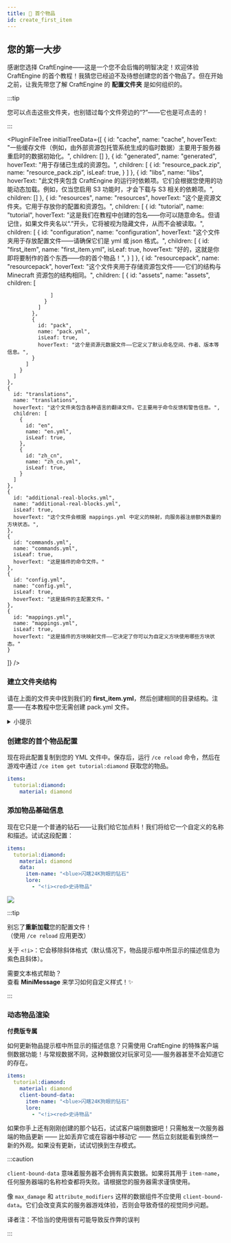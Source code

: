 ```yaml
---
title: 💎 首个物品
id: create_first_item
---
```



## 您的第一大步

感谢您选择 CraftEngine——这是一个您不会后悔的明智决定！欢迎体验 CraftEngine 的首个教程！我猜您已经迫不及待想创建您的首个物品了。但在开始之前，让我先带您了解 CraftEngine 的 <Highlight color="#3CB371">**配置文件夹**</Highlight> 是如何组织的。

:::tip

您可以点击这些文件夹，也别错过每个文件旁边的“?”——它也是可点击的！

:::

<PluginFileTree
  initialTreeData={[
    {
      id: "cache",
      name: "cache",
      hoverText: "一些缓存文件（例如，由外部资源包托管系统生成的临时数据）主要用于服务器重启时的数据初始化。",
      children: []
    },
    {
      id: "generated",
      name: "generated",
      hoverText: "用于存储已生成的资源包。",
      children: [
        {
          id: "resource_pack.zip",
          name: "resource_pack.zip",
          isLeaf: true,
        }
      ]
    },
    {
      id: "libs",
      name: "libs",
      hoverText: "此文件夹包含 CraftEngine 的运行时依赖项。它们会根据您使用的功能动态加载。例如，仅当您启用 S3 功能时，才会下载与 S3 相关的依赖项。",
      children: []
    },
    {
      id: "resources",
      name: "resources",
      hoverText: "这个是资源文件夹。它用于存放你的配置和资源包。",
      children: [
          {
          id: "tutorial",
          name: "tutorial",
          hoverText: "这是我们在教程中创建的包名——你可以随意命名。但请记住，如果文件夹名以“.”开头，它将被视为隐藏文件，从而不会被读取。",
          children: [
            {
              id: "configuration",
              name: "configuration",
              hoverText: "这个文件夹用于存放配置文件——请确保它们是 yml 或 json 格式。",
              children: [
                {
                  id: "first_item",
                  name: "first_item.yml",
                  isLeaf: true,
                  hoverText: "好的，这就是你即将要制作的首个东西——你的首个物品！",
                }
              ]
            },
            {
              id: "resourcepack",
              name: "resourcepack",
              hoverText: "这个文件夹用于存储资源包文件——它们的结构与 Minecraft 资源包的结构相同。",
              children: [
                {
                  id: "assets",
                  name: "assets",
                  children: [

                  ]
                }
              ]
            },
            {
              id: "pack",
              name: "pack.yml",
              isLeaf: true,
              hoverText: "这个是资源元数据文件——它定义了默认命名空间、作者、版本等信息。",
            }
          ]
        }
      ]
    },
    {
      id: "translations",
      name: "translations",
      hoverText: "这个文件夹包含各种语言的翻译文件。它主要用于命令反馈和警告信息。",
      children: [
        {
          id: "en",
          name: "en.yml",
          isLeaf: true,
        },
        {
          id: "zh_cn",
          name: "zh_cn.yml",
          isLeaf: true,
        }
      ]
    },
    {
      id: "additional-real-blocks.yml",
      name: "additional-real-blocks.yml",
      isLeaf: true,
      hoverText: "这个文件会根据 mappings.yml 中定义的映射，向服务器注册额外数量的方块状态。",
    },
    {
      id: "commands.yml",
      name: "commands.yml",
      isLeaf: true,
      hoverText: "这是插件的命令文件。"
    },
    {
      id: "config.yml",
      name: "config.yml",
      isLeaf: true,
      hoverText: "这是插件的主配置文件。"
    },
    {
      id: "mappings.yml",
      name: "mappings.yml",
      isLeaf: true,
      hoverText: "这是插件的方块映射文件——它决定了你可以为自定义方块使用哪些方块状态。"
    }
  ]}
/>

<div style={{ marginBottom: "32px" }}></div>

### 建立文件夹结构

请在上面的文件夹中找到我们的 <Highlight color="#3CB371">**first_item.yml**</Highlight>，然后创建相同的目录结构。注意——在本教程中您无需创建 pack.yml 文件。

<details>
  <summary>小提示</summary>

1️⃣ <Comment text="译者注：在 resources 目录下">创建</Comment>一个名为 `tutorial` 的文件夹  
2️⃣ 在其中新建一个 `configuration` 文件夹  
3️⃣ 在该文件夹内添加一个名为 `first_item.yml` 的新文件

</details>

### 创建您的首个物品配置

现在将此配置复制到您的 YML 文件中。保存后，运行 `/ce reload` 命令，然后在游戏中通过 `/ce item get tutorial:diamond` 获取您的物品。

```yaml
items:
  tutorial:diamond:
    material: diamond
```

### 添加物品基础信息

现在它只是一个普通的钻石——让我们给它加点料！我们将给它一个自定义的名称和描述。试试这段配置：

```yaml
items:
  tutorial:diamond:
    material: diamond
    data:
      item-name: "<blue>闪瞎24K狗眼的钻石"
      lore:
        - "<!i><red>史诗物品"
```

![](/img/i18n/zh-Hans/first_item.png)


:::tip

别忘了**重新加载**您的配置文件！\
（使用 `/ce reload` 应用更改）

关于 `<!i>`：它会移除斜体格式（默认情况下，物品提示框中所显示的描述信息为紫色且斜体）。

需要文本格式帮助？  
查看 <Highlight color="#e96d7b"><ColoredLink to="https://docs.advntr.dev/minimessage/format.html" color="#ffffff">**MiniMessage**</ColoredLink></Highlight> 来学习如何自定义样式！✨

:::

### 动态物品渲染

<Highlight color="#f2184eff">**付费版专属**</Highlight>

如何更新物品提示框中所显示的描述信息？只需使用 CraftEngine 的特殊客户端侧数据功能！与常规数据不同，这种数据仅对玩家可见——服务器甚至不会知道它的存在。

```yaml
items:
  tutorial:diamond:
    material: diamond
    client-bound-data:
      item-name: "<blue>闪瞎24K狗眼的钻石"
      lore:
        - "<!i><red>史诗物品"
```

如果你手上还有刚刚创建的那个钻石，试试客户端侧数据吧！只需触发一次服务器端的物品更新 —— 比如丢弃它或在容器中移动它 —— 然后立刻就能看到焕然一新的外观。如果没有更新，试试切换到生存模式。

:::caution

`client-bound-data` 意味着服务器不会拥有真实数据。如果将其用于 `item-name`，任何服务器端的名称检查都将失败。请根据您的服务器需求谨慎使用。

像 `max_damage` 和 `attribute_modifiers` 这样的数据组件不应使用 `client-bound-data`。它们会改变真实的服务器游戏体验，否则会导致奇怪的视觉同步问题。

译者注：不恰当的使用很有可能导致反作弊的误判

:::